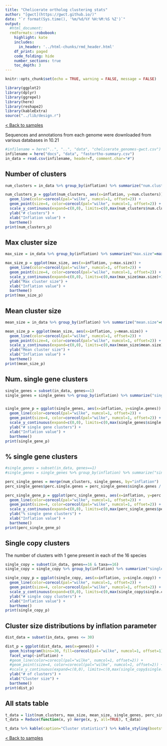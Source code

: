 ```yaml
---
title: "Chelicerate ortholog clustering stats"
author: "[gwct](https://gwct.github.io/)"
date: "`r format(Sys.time(), '%m/%d/%Y %H:%M:%S %Z')`"
output:
  #html_document:
  rmdformats::robobook:
    highlight: kate
    includes:
      in_header: '../html-chunks/rmd_header.html'
    df_print: paged
    code_folding: hide
    number_sections: true
    toc_depth: 3
---
```


```r
knitr::opts_chunk$set(echo = TRUE, warning = FALSE, message = FALSE)

library(ggplot2)
library(dplyr)
library(ggrepel)
library(here)
library(reshape2)
library(kableExtra)
source("../lib/design.r")
```

[< Back to samples](index.html)

Sequences and annotations from each genome were downloaded from various databases in 10.21

```r

#infilename = here("..", "..", "data", "chelicerate_genomes-gwct.csv")
infilename = here("docs", "data", "fastortho-summary.csv")
in_data = read.csv(infilename, header=T, comment.char="#")

```

## Number of clusters

```r

num_clusters = in_data %>% group_by(inflation) %>% summarize("num.clusters"=n())

num_clusters_p = ggplot(num_clusters, aes(x=inflation, y=num.clusters)) +
  geom_line(color=corecol(pal="wilke", numcol=1, offset=2)) +
  geom_point(size=4, color=corecol(pal="wilke", numcol=1, offset=2)) +
  scale_y_continuous(expand=c(0,0), limits=c(0,max(num_clusters$num.clusters)+1000)) +
  ylab("# clusters") +
  xlab("Inflation value") +
  bartheme()
print(num_clusters_p)

```

## Max cluster size

```r

max_size = in_data %>% group_by(inflation) %>% summarize("max.size"=max(genes))

max_size_p = ggplot(max_size, aes(x=inflation, y=max.size)) +
  geom_line(color=corecol(pal="wilke", numcol=1, offset=2)) +
  geom_point(size=4, color=corecol(pal="wilke", numcol=1, offset=2)) +
  scale_y_continuous(expand=c(0,0), limits=c(0,max(max_size$max.size)+100)) +
  ylab("Max cluster size") +
  xlab("Inflation value") +
  bartheme()
print(max_size_p)

```

## Mean cluster size

```r

mean_size = in_data %>% group_by(inflation) %>% summarize("mean.size"=mean(genes))

mean_size_p = ggplot(mean_size, aes(x=inflation, y=mean.size)) +
  geom_line(color=corecol(pal="wilke", numcol=1, offset=2)) +
  geom_point(size=4, color=corecol(pal="wilke", numcol=1, offset=2)) +
  scale_y_continuous(expand=c(0,0), limits=c(0,max(mean_size$mean.size)+10)) +
  ylab("Mean cluster size") +
  xlab("Inflation value") +
  bartheme()
print(mean_size_p)

```

## Num. single gene clusters

```r

single_genes = subset(in_data, genes==1)
single_genes = single_genes %>% group_by(inflation) %>% summarize("single.genes"=n())


single_gene_p = ggplot(single_genes, aes(x=inflation, y=single.genes)) +
  geom_line(color=corecol(pal="wilke", numcol=1, offset=2)) +
  geom_point(size=4, color=corecol(pal="wilke", numcol=1, offset=2)) +
  scale_y_continuous(expand=c(0,0), limits=c(0,max(single_genes$single.genes)+100)) +
  ylab("# single gene clusters") +
  xlab("Inflation value") +
  bartheme()
print(single_gene_p)

```

## % single gene clusters

```r

#single_genes = subset(in_data, genes==1)
#single_genes = single_genes %>% group_by(inflation) %>% summarize("single.genes"=n())

perc_single_genes = merge(num_clusters, single_genes, by="inflation")
perc_single_genes$perc.single.genes = perc_single_genes$single.genes / perc_single_genes$num.clusters * 100

perc_single_gene_p = ggplot(perc_single_genes, aes(x=inflation, y=perc.single.genes)) +
  geom_line(color=corecol(pal="wilke", numcol=1, offset=2)) +
  geom_point(size=4, color=corecol(pal="wilke", numcol=1, offset=2)) +
  scale_y_continuous(expand=c(0,0), limits=c(0,max(perc_single_genes$perc.single.genes)+100)) +
  ylab("% single gene clusters") +
  xlab("Inflation value") +
  bartheme()
print(perc_single_gene_p)

```

## Single copy clusters

The number of clusters with 1 gene present in each of the 16 species

```r

single_copy = subset(in_data, genes==16 & taxa==16)
single_copy = single_copy %>% group_by(inflation) %>% summarize("single.copy"=n())

single_copy_p = ggplot(single_copy, aes(x=inflation, y=single.copy)) +
  geom_line(color=corecol(pal="wilke", numcol=1, offset=2)) +
  geom_point(size=4, color=corecol(pal="wilke", numcol=1, offset=2)) +
  scale_y_continuous(expand=c(0,0), limits=c(0,max(single_copy$single.copy)+100)) +
  ylab("# single copy clusters") +
  xlab("Inflation value") +
  bartheme()
print(single_copy_p)

```


## Cluster size distributions by inflation parameter

```r

dist_data = subset(in_data, genes <= 30)

dist_p = ggplot(dist_data, aes(x=genes)) +
  geom_histogram(bins=30, fill=corecol(pal="wilke", numcol=1, offset=1), color="#ececec") +
  facet_wrap(~inflation) +
  #geom_line(color=corecol(pal="wilke", numcol=1, offset=2)) +
  #geom_point(size=4, color=corecol(pal="wilke", numcol=1, offset=2)) +
  #scale_y_continuous(expand=c(0,0), limits=c(0,max(single_copy$single.copy)+100)) +
  ylab("# of clusters") +
  xlab("Cluster size") +
  bartheme()
print(dist_p)

```

## All stats table

```r

t_data = list(num_clusters, max_size, mean_size, single_genes, perc_single_genes, single_copy)
t_data = Reduce(function(x, y) merge(x, y, all=TRUE), t_data)

t_data %>% kable(caption="Cluster statistics") %>% kable_styling(bootstrap_options=c("striped", "condensed", "responsive"), full_width=F)

```

[< Back to samples](index.html)